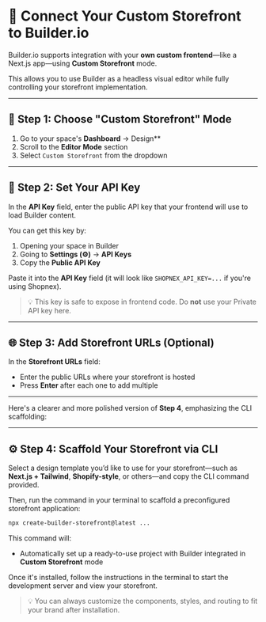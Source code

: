 # 🧩 Connect Your Custom Storefront to Builder.io

Builder.io supports integration with your **own custom frontend**—like a Next.js app—using **Custom Storefront** mode.

This allows you to use Builder as a headless visual editor while fully controlling your storefront implementation.

---

## 🧱 Step 1: Choose "Custom Storefront" Mode

1. Go to your space's **Dashboard** → Design\*\*
2. Scroll to the **Editor Mode** section
3. Select `Custom Storefront` from the dropdown

---

## 🔑 Step 2: Set Your API Key

In the **API Key** field, enter the public API key that your frontend will use to load Builder content.

You can get this key by:

1. Opening your space in Builder
2. Going to **Settings (⚙️)** → **API Keys**
3. Copy the **Public API Key**

Paste it into the **API Key** field (it will look like `SHOPNEX_API_KEY=...` if you're using Shopnex).

> 💡 This key is safe to expose in frontend code. Do **not** use your Private API key here.

---

## 🌐 Step 3: Add Storefront URLs (Optional)

In the **Storefront URLs** field:

- Enter the public URLs where your storefront is hosted
- Press **Enter** after each one to add multiple

---

Here's a clearer and more polished version of **Step 4**, emphasizing the CLI scaffolding:

---

## ⚙️ Step 4: Scaffold Your Storefront via CLI

Select a design template you’d like to use for your storefront—such as **Next.js + Tailwind**, **Shopify-style**, or others—and copy the CLI command provided.

Then, run the command in your terminal to scaffold a preconfigured storefront application:

```bash
npx create-builder-storefront@latest ...
```

This command will:

- Automatically set up a ready-to-use project with Builder integrated in **Custom Storefront** mode

Once it's installed, follow the instructions in the terminal to start the development server and view your storefront.

> 💡 You can always customize the components, styles, and routing to fit your brand after installation.
